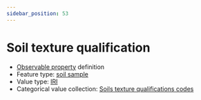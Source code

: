 ```yaml
---
sidebar_position: 53
---
```



# Soil texture qualification

- [Observable property](/viewers/dawe-vocabs?uri=https://linked.data.gov.au/def/nrm/c0e91cf7-b099-498a-8450-a37783404b3c) definition
- Feature type: [soil sample](http://linked.data.gov.au/def/tern-cv/06461021-a6c2-4175-9651-23653c2b9116)
- Value type: [IRI](https://w3id.org/tern/ontologies/tern/IRI)
- Categorical value collection: [Soils texture qualifications codes](/viewers/dawe-vocabs?uri=https://linked.data.gov.au/def/nrm/367b9d17-0e08-4ad4-9c44-20e8c3f515fb)

<Example
  protocolModule="soil-pit-characterization"
  observableProperty="https://linked.data.gov.au/def/nrm/c0e91cf7-b099-498a-8450-a37783404b3c"
/>
